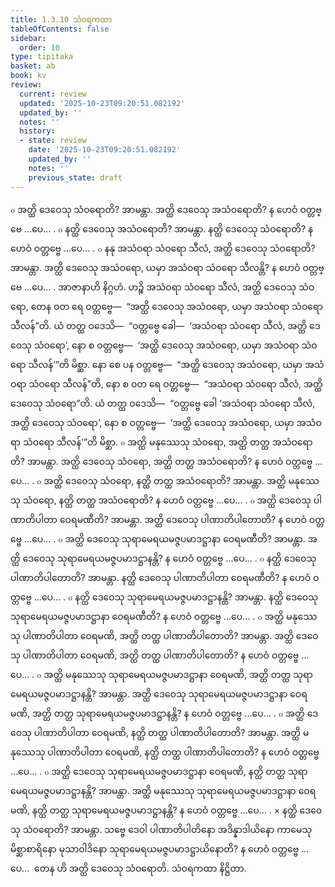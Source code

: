 ```yaml
---
title: 1.3.10 သံဝရကထာ
tableOfContents: false
sidebar:
  order: 10
type: tipitaka
basket: ab
book: kv
review:
  current: review
  updated: '2025-10-23T09:20:51.082192'
  updated_by: ''
  notes: ''
  history:
  - state: review
    date: '2025-10-23T09:20:51.082192'
    updated_by: ''
    notes: ''
    previous_state: draft
---
```



<ReviewStatus review={frontmatter.review} showDetails={true} />

<HypothesisAnnotation frontmatter={frontmatter} />

<DynamicBreadcrumb />

<Division number="379" book="kv" e="ch" v="32" p="194">

<Paragraph number="1236" book="kv">
๐ အတ္ထိ ဒေဝေသု သံဝရောတိ? အာမန္တာ. အတ္ထိ ဒေဝေသု အသံဝရောတိ? န ဟေဝံ ဝတ္တဗ္ဗေ …ပေ… .
</Paragraph>

<Paragraph number="1237" book="kv">
๐ နတ္ထိ ဒေဝေသု အသံဝရောတိ? အာမန္တာ. နတ္ထိ ဒေဝေသု သံဝရောတိ? န ဟေဝံ ဝတ္တဗ္ဗေ …ပေ… .
</Paragraph>

<Paragraph number="1238" book="kv">
๐ နနု အသံဝရာ သံဝရော သီလံ, အတ္ထိ ဒေဝေသု သံဝရောတိ? အာမန္တာ. အတ္ထိ ဒေဝေသု အသံဝရော, ယမှာ အသံဝရာ သံဝရော သီလန္တိ? န ဟေဝံ ဝတ္တဗ္ဗေ …ပေ… .
</Paragraph>

<Paragraph number="1239" book="kv">
အာဇာနာဟိ နိဂ္ဂဟံ. ဟဉ္စိ အသံဝရာ သံဝရော သီလံ, အတ္ထိ ဒေဝေသု သံဝရော, တေန ဝတ ရေ ဝတ္တဗ္ဗေ—  “အတ္ထိ ဒေဝေသု အသံဝရော, ယမှာ အသံဝရာ သံဝရော သီလန်”တိ. ယံ တတ္ထ ဝဒေသိ—  “ဝတ္တဗ္ဗေ ခေါ—  ‘အသံဝရာ သံဝရော သီလံ, အတ္ထိ ဒေဝေသု သံဝရော’, နော စ ဝတ္တဗ္ဗေ—  ‘အတ္ထိ ဒေဝေသု အသံဝရော, ယမှာ အသံဝရာ သံဝရော သီလန်’”တိ မိစ္ဆာ.
</Paragraph>

<Paragraph number="1240" book="kv">
နော စေ ပန ဝတ္တဗ္ဗေ—  “အတ္ထိ ဒေဝေသု အသံဝရော, ယမှာ အသံဝရာ သံဝရော သီလန်”တိ, နော စ ဝတ ရေ ဝတ္တဗ္ဗေ—  “အသံဝရာ သံဝရော သီလံ, အတ္ထိ ဒေဝေသု သံဝရော”တိ. ယံ တတ္ထ ဝဒေသိ—  “ဝတ္တဗ္ဗေ ခေါ ‘အသံဝရာ သံဝရော သီလံ, အတ္ထိ ဒေဝေသု သံဝရော’, နော စ ဝတ္တဗ္ဗေ—  ‘အတ္ထိ ဒေဝေသု အသံဝရော, ယမှာ အသံဝရာ သံဝရော သီလန်’”တိ မိစ္ဆာ.
</Paragraph>

<Paragraph number="1241" book="kv">
๐ အတ္ထိ မနုဿေသု သံဝရော, အတ္ထိ တတ္ထ အသံဝရောတိ? အာမန္တာ. အတ္ထိ ဒေဝေသု သံဝရော, အတ္ထိ တတ္ထ အသံဝရောတိ? န ဟေဝံ ဝတ္တဗ္ဗေ …ပေ… .
</Paragraph>

<Paragraph number="1242" book="kv">
๐ အတ္ထိ ဒေဝေသု သံဝရော, နတ္ထိ တတ္ထ အသံဝရောတိ? အာမန္တာ. အတ္ထိ မနုဿေသု သံဝရော, နတ္ထိ တတ္ထ အသံဝရောတိ? န ဟေဝံ ဝတ္တဗ္ဗေ …ပေ… .
</Paragraph>

</Division>
<Division number="380" book="kv" e="ch" v="32" p="195">

<Paragraph number="1243" book="kv">
๐ အတ္ထိ ဒေဝေသု ပါဏာတိပါတာ ဝေရမဏီတိ? အာမန္တာ. အတ္ထိ ဒေဝေသု ပါဏာတိပါတောတိ? န ဟေဝံ ဝတ္တဗ္ဗေ …ပေ… .
</Paragraph>

<Paragraph number="1244" book="kv">
๐ အတ္ထိ ဒေဝေသု သုရာမေရယမဇ္ဇပမာဒဋ္ဌာနာ ဝေရမဏီတိ? အာမန္တာ. အတ္ထိ ဒေဝေသု သုရာမေရယမဇ္ဇပမာဒဋ္ဌာနန္တိ? န ဟေဝံ ဝတ္တဗ္ဗေ …ပေ… .
</Paragraph>

<Paragraph number="1245" book="kv">
๐ နတ္ထိ ဒေဝေသု ပါဏာတိပါတောတိ? အာမန္တာ. နတ္ထိ ဒေဝေသု ပါဏာတိပါတာ ဝေရမဏီတိ? န ဟေဝံ ဝတ္တဗ္ဗေ …ပေ… .
</Paragraph>

<Paragraph number="1246" book="kv">
๐ နတ္ထိ ဒေဝေသု သုရာမေရယမဇ္ဇပမာဒဋ္ဌာနန္တိ? အာမန္တာ. နတ္ထိ ဒေဝေသု သုရာမေရယမဇ္ဇပမာဒဋ္ဌာနာ ဝေရမဏီတိ? န ဟေဝံ ဝတ္တဗ္ဗေ …ပေ… .
</Paragraph>

<Paragraph number="1247" book="kv">
๐ အတ္ထိ မနုဿေသု ပါဏာတိပါတာ ဝေရမဏိ, အတ္ထိ တတ္ထ ပါဏာတိပါတောတိ? အာမန္တာ. အတ္ထိ ဒေဝေသု ပါဏာတိပါတာ ဝေရမဏိ, အတ္ထိ တတ္ထ ပါဏာတိပါတောတိ? န ဟေဝံ ဝတ္တဗ္ဗေ …ပေ… .
</Paragraph>

<Paragraph number="1248" book="kv">
๐ အတ္ထိ မနုဿေသု သုရာမေရယမဇ္ဇပမာဒဋ္ဌာနာ ဝေရမဏိ, အတ္ထိ တတ္ထ သုရာမေရယမဇ္ဇပမာဒဋ္ဌာနန္တိ? အာမန္တာ. အတ္ထိ ဒေဝေသု သုရာမေရယမဇ္ဇပမာဒဋ္ဌာနာ ဝေရမဏိ, အတ္ထိ တတ္ထ သုရာမေရယမဇ္ဇပမာဒဋ္ဌာနန္တိ? န ဟေဝံ ဝတ္တဗ္ဗေ …ပေ… .
</Paragraph>

<Paragraph number="1249" book="kv">
๐ အတ္ထိ ဒေဝေသု ပါဏာတိပါတာ ဝေရမဏိ, နတ္ထိ တတ္ထ ပါဏာတိပါတောတိ? အာမန္တာ. အတ္ထိ မနုဿေသု ပါဏာတိပါတာ ဝေရမဏိ, နတ္ထိ တတ္ထ ပါဏာတိပါတောတိ? န ဟေဝံ ဝတ္တဗ္ဗေ …ပေ… .
</Paragraph>

<Paragraph number="1250" book="kv">
๐ အတ္ထိ ဒေဝေသု သုရာမေရယမဇ္ဇပမာဒဋ္ဌာနာ ဝေရမဏိ, နတ္ထိ တတ္ထ သုရာမေရယမဇ္ဇပမာဒဋ္ဌာနန္တိ? အာမန္တာ. အတ္ထိ မနုဿေသု သုရာမေရယမဇ္ဇပမာဒဋ္ဌာနာ ဝေရမဏိ, နတ္ထိ တတ္ထ သုရာမေရယမဇ္ဇပမာဒဋ္ဌာနန္တိ? န ဟေဝံ ဝတ္တဗ္ဗေ …ပေ… .
</Paragraph>

<Paragraph number="1251" book="kv">
× နတ္ထိ ဒေဝေသု သံဝရောတိ? အာမန္တာ. သဗ္ဗေ ဒေဝါ ပါဏာတိပါတိနော အဒိန္နာဒါယိနော ကာမေသုမိစ္ဆာစာရိနော မုသာဝါဒိနော သုရာမေရယမဇ္ဇပမာဒဋ္ဌာယိနောတိ? န ဟေဝံ ဝတ္တဗ္ဗေ …ပေ…  တေန ဟိ အတ္ထိ ဒေဝေသု သံဝရောတိ.

</Paragraph>
</Division>

<Paragraph number="1252" type="center" book="kv">
သံဝရကထာ နိဋ္ဌိတာ.
</Paragraph>